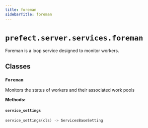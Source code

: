 ```yaml
---
title: foreman
sidebarTitle: foreman
---
```


# `prefect.server.services.foreman`



Foreman is a loop service designed to monitor workers.


## Classes

### `Foreman` <sup><a href="https://github.com/prefecthq/prefect/blob/main/src/prefect/server/services/foreman.py#L34"><Icon icon="github" size="14" /></a></sup>


Monitors the status of workers and their associated work pools


**Methods:**

#### `service_settings` <sup><a href="https://github.com/prefecthq/prefect/blob/main/src/prefect/server/services/foreman.py#L40"><Icon icon="github" size="14" /></a></sup>

```python
service_settings(cls) -> ServicesBaseSetting
```
